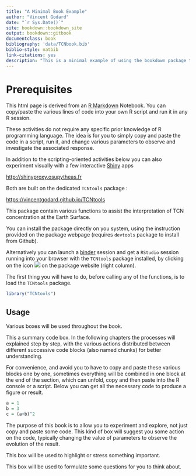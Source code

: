 ```yaml
--- 
title: "A Minimal Book Example"
author: "Vincent Godard"
date: "`r Sys.Date()`"
site: bookdown::bookdown_site
output: bookdown::gitbook
documentclass: book
bibliography: 'data/TCNbook.bib'
biblio-style: natbib
link-citations: yes
description: "This is a minimal example of using the bookdown package to write a book. The output format for this example is bookdown::gitbook."
---
```


# Prerequisites

This html page is derived from an [R Markdown](http://rmarkdown.rstudio.com) Notebook.
You can copy/paste the various lines of code into your own R script and run it in any R session.

These activities do not require any specific prior knowledge of R programming language.
The idea is for you to simply copy and paste the code in a script, run it, and change various parameters to observe and investigate the associated response.

In addition to the scripting-oriented activities below you can also experiment visually with a few interactive [Shiny](https://shiny.rstudio.com) apps

<http://shinyproxy.osupytheas.fr>

Both are built on the dedicated `TCNtools` package :

<https://vincentgodard.github.io/TCNtools>

This package contain various functions to assist the interpretation of TCN concentration at the Earth Surface.

You can install the package directly on you system, using the instruction provided on the package webpage (requires `devtools` package to install from Github).

<!-- Alternatively launch a [binder](https://mybinder.org/) session and get a `RStudio` session running into your browser with the `TCNtools` package installed, by clicking on the following icon [![binder](images/binder.svg)](https://mybinder.org/v2/gh/VincentGodard/TCNtools/main?urlpath=rstudio). -->

Alternatively you can launch a [binder](https://mybinder.org/) session and get a `RStudio` session running into your browser with the `TCNtools` package installed, by clicking on the icon ![](images/binder.svg) on the package website (right column).

<!-- You can launch the binder by clicking on the icon ![](images/binder.svg) on the package website (right column). -->

The first thing you will have to do, before calling any of the functions, is to load the `TCNtools` package.

```r
library("TCNtools")
```

## Usage

Various boxes will be used throughout the book.

:::: {.codebox .codeimage data-latex="code"}
This a summary code box. 
In the following chapters the processes will explained step by step, with the various actions distributed between different successive code blocks (also named chunks) for better understanding.

For convenience, and avoid you to have to copy and paste these various blocks one by one, sometimes everything will be combined in one block at the end of the section, which can unfold, copy and then paste into the R console or a script.
Below you can get all the necessary code to produce a figure or result.
```r
a = 1
b = 3
c = (a+b)^2
```
::::


:::: {.actionbox .actionimage data-latex="action"}
The purpose of this book is to allow you to experiment and explore, not just copy and paste some code.
This kind of box will suggest you some action on the code, typically changing the value of parameters to observe the evolution of the result.
::::

:::: {.notebox .noteimage data-latex="note"}
This box will be used to highlight or stress something important.
::::

:::: {.questionbox .questionimage data-latex="question"}
This box will be used to formulate some questions for you to think about.
::::


